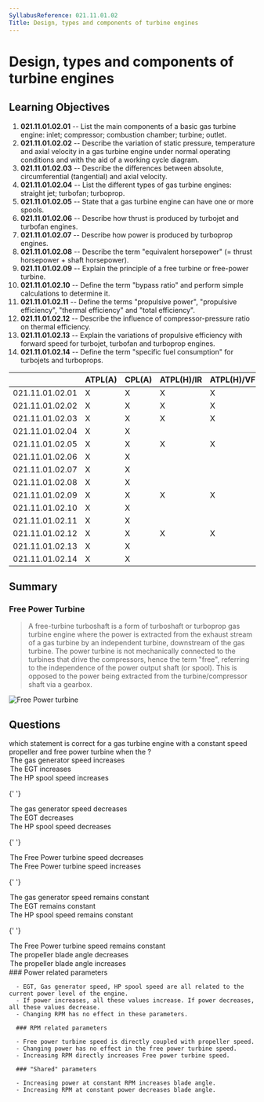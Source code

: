 ```yaml
---
SyllabusReference: 021.11.01.02
Title: Design, types and components of turbine engines
---
```


# Design, types and components of turbine engines

## Learning Objectives

1. **021.11.01.02.01** -- List the main components of a basic gas turbine engine:
   inlet; compressor; combustion chamber; turbine; outlet.
2. **021.11.01.02.02** -- Describe the variation of static pressure, temperature
   and axial velocity in a gas turbine engine under normal operating conditions
   and with the aid of a working cycle diagram.
3. **021.11.01.02.03** -- Describe the differences between absolute,
   circumferential (tangential) and axial velocity.
4. **021.11.01.02.04** -- List the different types of gas turbine engines:
   straight jet; turbofan; turboprop.
5. **021.11.01.02.05** -- State that a gas turbine engine can have one or more
   spools.
6. **021.11.01.02.06** -- Describe how thrust is produced by turbojet and turbofan
   engines.
7. **021.11.01.02.07** -- Describe how power is produced by turboprop engines.
8. **021.11.01.02.08** -- Describe the term "equivalent horsepower" (= thrust
   horsepower + shaft horsepower).
9. **021.11.01.02.09** -- Explain the principle of a free turbine or free-power
   turbine.
10. **021.11.01.02.10** -- Define the term "bypass ratio" and perform simple
    calculations to determine it.
11. **021.11.01.02.11** -- Define the terms "propulsive power", "propulsive
    efficiency", "thermal efficiency" and "total efficiency".
12. **021.11.01.02.12** -- Describe the influence of compressor-pressure ratio on
    thermal efficiency.
13. **021.11.01.02.13** -- Explain the variations of propulsive efficiency with
    forward speed for turbojet, turbofan and turboprop engines.
14. **021.11.01.02.14** -- Define the term "specific fuel consumption" for
    turbojets and turboprops.

|                 | ATPL(A) | CPL(A) | ATPL(H)/IR | ATPL(H)/VFR | CPL(H) | IR  | CBIR(A) |
| --------------- | ------- | ------ | ---------- | ----------- | ------ | --- | ------- |
| 021.11.01.02.01 | X       | X      | X          | X           | X      |     |         |
| 021.11.01.02.02 | X       | X      | X          | X           | X      |     |         |
| 021.11.01.02.03 | X       | X      | X          | X           | X      |     |         |
| 021.11.01.02.04 | X       | X      |            |             |        |     |         |
| 021.11.01.02.05 | X       | X      | X          | X           | X      |     |         |
| 021.11.01.02.06 | X       | X      |            |             |        |     |         |
| 021.11.01.02.07 | X       | X      |            |             |        |     |         |
| 021.11.01.02.08 | X       | X      |            |             |        |     |         |
| 021.11.01.02.09 | X       | X      | X          | X           | X      |     |         |
| 021.11.01.02.10 | X       | X      |            |             |        |     |         |
| 021.11.01.02.11 | X       | X      |            |             |        |     |         |
| 021.11.01.02.12 | X       | X      | X          | X           | X      |     |         |
| 021.11.01.02.13 | X       | X      |            |             |        |     |         |
| 021.11.01.02.14 | X       | X      |            |             |        |     |         |

## Summary

### Free Power Turbine

> A free-turbine turboshaft is a form of turboshaft or turboprop gas turbine engine where the power
> is extracted from the exhaust stream of a gas turbine by an independent turbine, downstream of the
> gas turbine. The power turbine is not mechanically connected to the turbines that drive the compressors,
> hence the term "free", referring to the independence of the power output shaft (or spool). This is
> opposed to the power being extracted from the turbine/compressor shaft via a gearbox.

![Free Power turbine](images/021.11.01.2-01.png)

<Source href="https://en.wikipedia.org/wiki/Free-turbine_turboshaft" />

## Questions

<Question variant="oneTwo" lo="021.11.01.02.09" id="KL83pf6Qmx">
   <Text> which statement is correct for a gas turbine engine with a constant speed propeller and free power turbine when the <Subject />?</Text>
   <Option id="KL83pf6Qmx-1" subject="Power setting is increased">The gas generator speed increases</Option>
   <Option id="KL83pf6Qmx-2" subject="Power setting is increased">The EGT increases</Option>
   <Option id="KL83pf6Qmx-3" subject="Power setting is increased">The HP spool speed increases</Option>

{' '}
<Option id="KL83pf6Qmx-4" subject="Power setting is decreased">
  The gas generator speed decreases
</Option>
<Option id="KL83pf6Qmx-5" subject="Power setting is decreased">
  The EGT decreases
</Option>
<Option id="KL83pf6Qmx-6" subject="Power setting is decreased">
  The HP spool speed decreases
</Option>

{' '}
<Option id="KL83pf6Qmx-7" subject="Propeller RPM setting is decreased">
  The Free Power turbine speed decreases
</Option>
<Option id="KL83pf6Qmx-8" subject="Propeller RPM setting is increased">
  The Free Power turbine speed increases
</Option>

{' '}
<Option
  id="KL83pf6Qmx-8"
  subject="['Propeller RPM setting is decreased', 'Propeller RPM setting is increased']"
>
  The gas generator speed remains constant
</Option>
<Option
  id="KL83pf6Qmx-9"
  subject="['Propeller RPM setting is decreased', 'Propeller RPM setting is increased']"
>
  The EGT remains constant
</Option>
<Option
  id="KL83pf6Qmx-10"
  subject="['Propeller RPM setting is decreased', 'Propeller RPM setting is increased']"
>
  The HP spool speed remains constant
</Option>

{' '}
<Option
  id="KL83pf6Qmx-11"
  subject="['Power setting is increased', 'Power setting is decreased']"
>
  The Free Power turbine speed remains constant
</Option>
<Option
  id="KL83pf6Qmx-12"
  subject="['Power setting is decreased', 'Propeller RPM setting is increased']"
>
  The propeller blade angle decreases
</Option>
<Option
  id="KL83pf6Qmx-13"
  subject="['Power setting is increased', 'Propeller RPM setting is decreased']"
>
  The propeller blade angle increases
</Option>

   <Explanation>
      ### Power related parameters

      - EGT, Gas generator speed, HP spool speed are all related to the current power level of the engine.
      - If power increases, all these values increase. If power decreases, all these values decrease.
      - Changing RPM has no effect in these parameters.

      ### RPM related parameters

      - Free power turbine speed is directly coupled with propeller speed.
      - Changing power has no effect in the free power turbine speed.
      - Increasing RPM directly increases Free power turbine speed.

      ### "Shared" parameters

      - Increasing power at constant RPM increases blade angle.
      - Increasing RPM at constant power decreases blade angle.

   </Explanation>
</Question>
